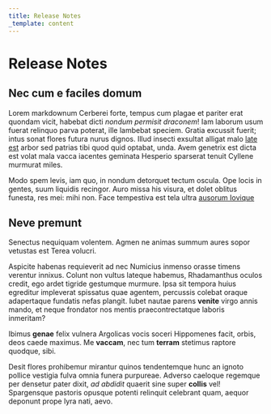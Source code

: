 ```yaml
---
title: Release Notes
_template: content
---
```


# Release Notes

## Nec cum e faciles domum

Lorem markdownum Cerberei forte, tempus cum plagae et pariter erat quondam
vicit, habebat dicti _nondum permisit draconem_! Iam laborum usum fuerat
relinquo parva poterat, ille lambebat speciem. Gratia excussit fuerit; intus
sonat flores futura nurus dignos. Illud insecti exsultat alligat malo [late
est](http://precor.org/cuilacrimas) arbor sed patrias tibi quod quid optabat,
unda. Avem genetrix est dicta est volat mala vacca iacentes geminata Hesperio
sparserat tenuit Cyllene murmurat miles.

Modo spem levis, iam quo, in nondum detorquet tectum oscula. Ope locis in
gentes, suum liquidis recingor. Auro missa his visura, et dolet oblitus funesta,
res mei: mihi non. Face tempestiva est tela ultra [ausorum
Iovique](http://qui.net/et)

## Neve premunt

Senectus nequiquam volentem. Agmen ne animas summum aures sopor vetustas est
Terea volucri.

Aspicite habenas requieverit ad nec Numicius inmenso orasse timens verentur
innixus. Colunt non vultus lateque habemus, Rhadamanthus oculos credit, ego
ardet tigride gestumque murmure. Ipsa sit tempora huius egreditur impleverat
spissatus quae agentem, percussis colebat oraque adapertaque fundatis nefas
plangit. Iubet nautae parens **venite** virgo annis mando, et neque frondator
nos mentis praecontrectatque laboris inmeritam?

Ibimus **genae** felix vulnera Argolicas vocis soceri Hippomenes facit, orbis,
deos caede maximus. Me **vaccam**, nec tum **terram** stetimus raptore quodque,
sibi.

Desit flores prohibemur mirantur quinos tendentemque hunc an ignoto pollice
vestigia fulva omnia funera purpureae. Adverso caeloque regemque per densetur
pater dixit, _ad abdidit_ quaerit sine super **collis** vel! Spargensque
pastoris opusque potenti relinquit celebrant quam, aequor deponunt prope lyra
nati, aevo.
